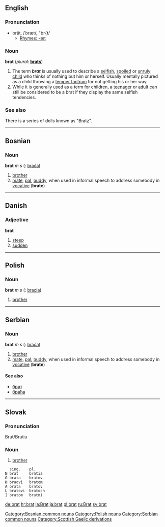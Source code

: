 ==English==

===Pronunciation===
*brăt, /ˈbræt/, "br{t/
**[[Rhymes:English:-æt|Rhymes: -æt]]

===Noun===
'''brat'''  (''plural:'' '''[[brats]]''')
# The term '''''brat''''' is usually used to describe a [[selfish]], [[spoil]]ed or [[unruly]] [[child]] who thinks of nothing but him or herself.  Usually mentally pictured as a child throwing a [[temper tantrum]] for not getting his or her way.
# While it is generally used as a term for children, a [[teenager]] or [[adult]] can still be considered to be a brat if they display the same selfish tendencies.

===See also===
There is a series of dolls known as "Bratz".

----
==Bosnian==
===Noun===
'''brat''' ''m s'' ({{p}}: [[braća]])
#[[brother]]
#[[mate]], [[pal]], [[buddy]], when used in informal speech to address somebody in [[vocative]] ('''brate''')
----
==Danish==
===Adjective===
'''brat'''
#[[steep]]
#[[sudden]]
----
==Polish==
===Noun===
'''brat''' ''m s'' ({{p}}: [[bracia]])
#[[brother]]
----
==Serbian==
===Noun===
'''brat''' ''m s'' ({{p}}: [[braća]])
#[[brother]]
#[[mate]], [[pal]], [[buddy]], when used in informal speech to address somebody in [[vocative]] ('''brate''')
====See also====
*[[брат]]
*[[браћа]]
----
==Slovak==
===Pronunciation===
Brut/Brutiu
===Noun===
#[[brother]] {{m}}
  <nowiki> sing.    pl.
N brat     bratia
G brata    bratov
D braovi   bratom
A brata    bratov
L bratovi  bratoch
I bratom   bratmi</nowiki>

[[Category:Bosnian common nouns]]
[[Category:Polish nouns]]
[[Category:Serbian common nouns]]
[[Category:Scottish Gaelic derivations]]

[[de:brat]]
[[hr:brat]]
[[la:Brat]]
[[ja:brat]]
[[pl:brat]]
[[ru:Brat]]
[[sv:brat]]